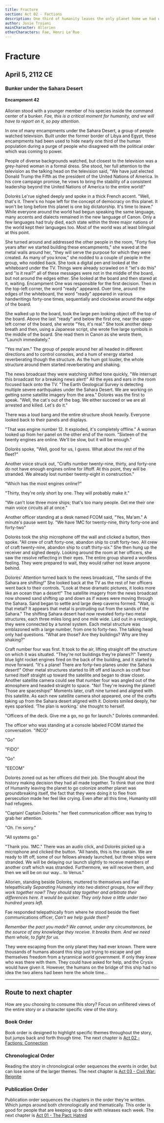 ```yaml
---
title: Fracture
section: Act 02 - Factions
description: One third of humanity leaves the only planet home we had ever known, Earth, to start a new life somewhere else. 
author: Josie Troiani
mainCharacter: Allorien
otherCharacters: Fae, Henri Le'Rue
---
```


# Fracture

## April 5, 2112 CE

### Bunker under the Sahara Desert

#### Encampment 42

Allorien stood with a younger member of his species inside the command center of a bunker. _Fae, this is a critical moment for humanity, and we will have to report on it, so pay attention._

In one of many encampments under the Sahara Desert, a group of people watched television. Built under the former border of Libya and Egypt, these encampments had been used to hide nearly one third of the human population during a purge of people who disagreed with the political order which was coming to power.

People of diverse backgrounds watched, but closest to the television was a grey-haired woman in a formal dress. She stood, her full attention to the television as the talking head on the television said, "We have just elected Donald Trump the Fifth as the president of the United Nations of America. In his core campaign promise, he vows to bring the stability of a consistent leadership beyond the United Nations of America to the entire world!"

Dolorès Le'rue sighed deeply and spoke in a thick French accent. "Well, that's it. There's no hope left for the concept of democracy on this planet. It won't be long before this planet is one big dictatorship. It's time to leave." While everyone around the world had begun speaking the same language, many accents and dialects remained in the new language of Canon. Only a few languages had truly died, each state within the three major nations of the world kept their languages too. Most of the world was at least bilingual at this point.

She turned around and addressed the other people in the room, "Forty five years after we started building these encampments," she waved at the metal walls around her, "they will serve the purpose for which they were created. As many of you know," she nodded to a couple of people in the group, who nodded back. She took a digital pen and looked at the whiteboard under the TV. Things were already scrawled on it "let's do this" and "is it real?" all of these messages were not in the middle of the board, but not around the edges either. She looked at the board and then stared at it, waiting. Encampment One was responsible for the first decision. Then in the top-left corner, the word "ready" appeared. Over time, around the edges of the whiteboard, the word "ready" appeared in various handwritings forty-one times, sequentially and clockwise around the edge of the board.

She walked up to the board, took the large pen looking object off the top of the board. Above the last "ready" and below the first one, near the upper-left corner of the board, she wrote "Yes, it's real." She took another deep breath and then, using a Japanese script, she wrote five large symbols in the middle of the board. She read them in Canon as she wrote them, "Launch immediately."

"Yes ma'am." The group of people around her all headed in different directions and to control consoles, and a hum of energy started reverberating though the structure. As the hum got louder, the whole structure around them started reverberating and shaking.

The news broadcast they were watching shifted tone quickly, "We interrupt this broadcast for a breaking news alert!" All the eyes and ears in the room focused back onto the TV. "The Earth Geological Survey is detecting multiple severe earthquakes under the Sahara Desert. We are working on getting some satellite imagery from the area." Dolorès was the first to speak. "Well, the cat's out of the bag. We either succeed or we are all arrested and killed. Let's do it."

There was a loud bang and the entire structure shook heavily. Everyone looked back to their panels and displays.

"That was engine number 12. It exploded, it's completely offline." A woman looked up from her panel on the other end of the room. "Sixteen of the twenty engines are online. We'll be slow, but it will be enough."

Dolorès spoke, "Well, good for us, I guess. What about the rest of the fleet?"

Another voice struck out, "Crafts number twenty-nine, thirty, and forty-one do not have enough engines online for liftoff. At this point, they will be stranded. We already lost number twenty-eight in construction."

"Which has the most engines online?"

"Thirty, they're only short by one. They will probably make it."

"We can't lose three more ships; that's too many people. Get me their one main voice circuits all at once."

Another officer standing at a desk named FCOM said, "Yes, Ma'am." A minute's pause went by. "We have 1MC for twenty-nine, thirty forty-one and forty-two"

Dolorès took the ship microphone off the wall and clicked a button, then spoke. "All crew of craft forty-one, abandon ship to craft forty-two. All crew of craft twenty-nine, abandon ship to craft thirty-six." She then hung up the receiver and sighed deeply. Looking around the room at her officers, she saw the resolve reflecting in their eyes. The entire group shared a wordless feeling. They were prepared to wait, they would rather not leave anyone behind.

Dolorès' Attention turned back to the news broadcast, "The sands of the Sahara are shifting!" She looked back at the TV as the rest of her officers went back to their controls. "Look at these dramatic pictures, it looks more like an ocean than a desert!" The satellite imagery from the news broadcast now showed sand shifting up and down as if waves were moving through the Sahara. Sand began to settle and large deep caverns formed. "Wait, is that metal? It appears that metal is protruding out from the sands of the Sahara." The shifting Sahara desert had now revealed forty-two metal structures, each three miles long and one mile wide. Laid out in a rectangle, they were connected by a tunnel system. Each metal structure was emblazoned with a large number, from one to forty-two. The talking head only had questions. "What are those? Are they buildings? Why are they shaking?"

Craft number four was first. It took to the air, lifting straight off the structure on which it was situated. "They're not buildings they're planes?!" Twenty blue light rocket engines fired on the back of the building, and it started to move forward. "It's a plane! There are forty-two planes under the Sahara desert!" Other metal structures started to lift off and launch as craft four turned itself straight up toward the satellite and began to draw closer. Another satellite camera could see that number four was angled out of the atmosphere and headed straight to space.  "No! They're leaving the planet! Those are spaceships!" Moments later, craft nine turned and aligned with this satellite. As each new satellite camera shot appeared, one of the crafts taking up from the Sahara desert aligned with it. Dolorès smiled deeply, her eyes sparkled. ‘The plan is working.' she thought to herself.

"Officers of the deck. Give me a go, no go for launch." Dolorès commanded.

The officer who was standing at a console labeled FCOM started the conversation. "INCO"

"Go"

"FIDO"

"Go"

"EECOM"

Dolorès zoned out as her officers did their job. She thought about the history making decision they had all made together. To think that one third of Humanity leaving the planet to go colonize another planet was groundbreaking itself, the fact that they were doing it to flee from persecution made her feel like crying. Even after all this time, Humanity still had refugees.

"Captain! Captain Dolorès." her fleet communication officer was trying to grab her attention.

"Oh. I'm sorry."

"All systems go."

"Thank you. 1MC." There was an audio click, and Dolorès picked up a microphone and clicked the button. "All hands, this is the captain. We are ready to lift off, some of our fellows already launched, but three ships were stranded. We will be delaying our launch slightly to receive members of another craft which was stranded. Furthermore, we will receive them, and then we will be on our way… to Venus."

Allorien, standing beside Dolorès, muttered to themselves and Fae telepathically _Separating Humanity into two distinct groups, how will they work together now? They should stay together and arbitrate their differences here. It would be quicker. They only have a little under two hundred years left._

Fae responded telepathically from where he stood beside the fleet communications officer, _Can't we help guide them?_

_Remember the pact you made? We cannot, under any circumstances, be the source of any knowledge they receive. It breaks them. And we need them whole, to fight for us._

They were escaping from the only planet they had ever known. There were thousands of humans aboard this ship just trying to escape and get themselves freedom from a tyrannical world government. If only they knew who was there with them. They could have asked for help, and the Crysix would have given it. However, the humans on the bridge of this ship had no idea the two aliens had been here the whole time…

---

## Route to next chapter

How are you choosing to consume this story?
Focus on unfiltered views of the entire story or a character specific view of the story.

### Book Order

Book order is designed to highlight specific themes throughout the story, but jumps back and forth though time.
<Callout type="info" emoji="️📖">
    The next chapter is [Act 02 - Factions: Connection](./connection.mdx)
</Callout>

### Chronological Order

Reading the story in chronological order sequences the events in order, but can lose some of the larger themes.
<Callout type="info" emoji="️🕰️">
    The next chapter is [Act 03 - Civil War: Reignite](../civilwar/reignite.mdx)
</Callout>

### Publication Order

Publication order sequences the chapters in the order they're written. Which jumps around both chronologically and thematically. This order is good for people that are keeping up to date with releases each week.
<Callout type="info" emoji="️✍️">
    The next chapter is [Act 01 - The Pact: Hatred](../thepact/hatred.mdx)
</Callout>

